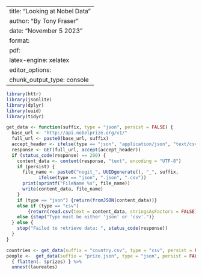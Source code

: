 
---
title: "Looking at Nobel Data"
author: "By Tony Fraser"
date: "November 5 2023"
format:
  pdf: 
    latex-engine: xelatex
editor_options: 
  chunk_output_type: console
---

```r
library(httr)
library(jsonlite)
library(dplyr)
library(uuid)
library(tidyr)

get_data <- function(suffix, type = "json", persist = FALSE) {
  base_url <- "http://api.nobelprize.org/v1/"
  full_url <- paste0(base_url, suffix)
  accept_header <- ifelse(type == "json", "application/json", "text/csv")
  response <- GET(full_url, accept(accept_header))
  if (status_code(response) == 200) {
    content_data <- content(response, "text", encoding = "UTF-8")
    if (persist) {
      file_name <- paste0("nogit_", UUIDgenerate(), "_", suffix, 
            ifelse(type == "json", ".json", ".csv"))
      print(sprintf("FileName %s", file_name))
      write(content_data, file_name)
    }
    if (type == "json") {return(fromJSON(content_data))} 
    else if (type == "csv") 
        {return(read.csv(text = content_data, stringsAsFactors = FALSE))} 
    else {stop("Type must be either 'json' or 'csv'.")}
  } else {
    stop("Failed to retrieve data: ", status_code(response))
  }
}
``` 


```r
countries <- get_data(suffix = "country.csv", type = "csv", persist = FALSE)
people <-  get_data(suffix = "prize.json", type = "json", persist = FALSE) %>%
  { flatten(. $prizes) } %>%
  unnest(laureates)
  
```

